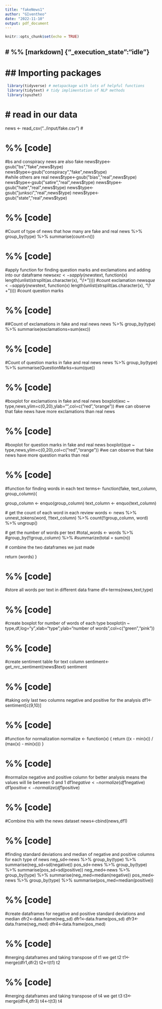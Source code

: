 ```yaml
---
title: "fakeNews1"
author: "GIventheo"
date: "2022-11-10"
output: pdf_document
---
```


```r
knitr::opts_chunk$set(echo = TRUE)
```

## # %% [markdown] {"_execution_state":"idle"}
# ## Importing packages
```r
 library(tidyverse) # metapackage with lots of helpful functions
 library(tidytext) # tidy implimentation of NLP methods
 library(syuzhet)
```
# # read in our data
 news <- read_csv("../input/fake.csv")
# 

# %% [code]
#bs and conspiracy news are also fake
news$type<-gsub("bs","fake",news$type)                 
news$type<-gsub("conspiracy","fake",news$type)          
#while others are real
news$type<-gsub("bias","real",news$type)              
news$type<-gsub("satire","real",news$type)
news$type<-gsub("hate","real",news$type)
news$type<-gsub("junksci","real",news$type)
news$type<-gsub("state","real",news$type)


# %% [code]
#Count of type of news that how many are fake and real
news %>% group_by(type) %>% summarise(count=n())

# %% [code]
#apply function for finding question marks and exclamations and adding into our dataframe
news$exc <- sapply(news$text, function(x) length(unlist(strsplit(as.character(x), "\\!+")))) #count exclamation
news$que <- sapply(news$text, function(x) length(unlist(strsplit(as.character(x), "\\?+")))) #count question marks


# %% [code]
##Count of exclamations in fake and real news
news %>% group_by(type) %>% summarise(exclamations=sum(exc))


# %% [code]
#Count of question marks in fake and real news
news %>% group_by(type) %>% summarise(QuestionMarks=sum(que))


# %% [code]
#boxplot for exclamations in fake and real news
boxplot(exc ~ type,news,ylim=c(0,20),ylab="",col=c("red","orange"))
#we can observe that fake news have more exclamations than real news

# %% [code]
#boxplot for question marks in fake and real news
boxplot(que ~ type,news,ylim=c(0,20),col=c("red","orange")) 
#we can observe that fake news have more question marks than real

# %% [code]
#function for finding words in each text
terms<- function(fake, text_column, group_column){

  group_column <- enquo(group_column)
  text_column <- enquo(text_column)

  # get the count of each word in each review
  words <- news %>%
    unnest_tokens(word, !!text_column) %>%
    count(!!group_column, word) %>%
    ungroup()

  # get the number of words per text
  #total_words <- words %>%
    #group_by(!!group_column) %>%
    #summarize(total = sum(n))

  # combine the two dataframes we just made
  
  return (words)
}


# %% [code]
#store all words per text in different data frame
df<-terms(news,text,type)

# %% [code]
#create boxplot for number of words of each type
boxplot(n ~ type,df,log="y",xlab="type",ylab="number of words",col=c("green","pink"))

# %% [code]
#create sentiment table for text column
sentiment<-get_nrc_sentiment(news$text)
sentiment

# %% [code]
#taking only last two columns negative and positive for the analysis
df1<-sentiment[c(9,10)]

# %% [code]
#function for normalization
normalize <- function(x) {
    return ((x - min(x)) / (max(x) - min(x)))
  }

# %% [code]
#normalize negative and positive column for better analysis means the values will lie between 0 and 1
df1$negative<-normalize(df1$negative)
df1$positive<-normalize(df1$positive)

# %% [code]
#Combine this with the news dataset
news<-cbind(news,df1)

# %% [code]
#finding standard deviations and median of negative and positive columns for each type of news 
neg_sd<-news %>% group_by(type) %>% summarise(neg_sd=sd(negative))
pos_sd<-news %>% group_by(type) %>% summarise(pos_sd=sd(positive))
neg_med<-news %>% group_by(type) %>% summarise(neg_med=median(negative))
pos_med<-news %>% group_by(type) %>% summarise(pos_med=median(positive))

# %% [code]
#create dataframes for negative and positive standard deviations and median
dfr2<-data.frame(neg_sd)
dfr1<-data.frame(pos_sd)
dfr3<-data.frame(neg_med)
dfr4<-data.frame(pos_med)

# %% [code]
#merging dataframes and taking transpose of t1 we get t2
t1<-merge(dfr1,dfr2)
t2<-t(t1)
t2

# %% [code]
#merging dataframes and taking transpose of t4 we get t3
t3<-merge(dfr4,dfr3)
t4<-t(t3)
t4